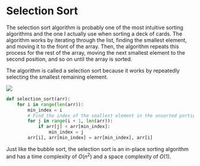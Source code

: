 
# Selection Sort

The selection sort algorithm is probably one of the most intuitive sorting algorithms and the one I actually use when
sorting a deck of cards. The algorithm works by iterating through the list, finding the smallest element, and moving it
to the front of the array. Then, the algorithm repeats this process for the rest of the array, moving the next smallest
element to the second position, and so on until the array is sorted.

The algorithm is called a selection sort because it works by repeatedly selecting the smallest remaining element.

<Image 
    src="/cs/algdSelectionSort.gif"
    caption="Visualization of the selection sort algorithm."
/>

```python
def selection_sort(arr):
    for i in range(len(arr)):
        min_index = i
        # Find the index of the smallest element in the unsorted portion of the array.
        for j in range(i + 1, len(arr)):
            if arr[j] < arr[min_index]:
                min_index = j
        arr[i], arr[min_index] = arr[min_index], arr[i]
```

Just like the bubble sort, the selection sort is an in-place sorting algorithm and has a time complexity of $O(n^2)$ and
a space complexity of $O(1)$.